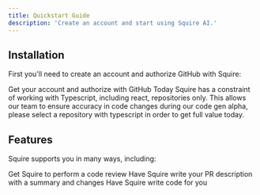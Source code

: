 ```yaml
---
title: Quickstart Guide
description: 'Create an account and start using Squire AI.'
---
```


## Installation

First you'll need to create an account and authorize GitHub with Squire:

<CardGroup cols={1}>
  <Card
    title="Sign up"
    icon="pen-to-square"
    href="https://app.squire.ai/sign-in?ref=docs"
  >
    Get your account and authorize with GitHub
  </Card>
</CardGroup>

<Note>
Today Squire has a constraint of working with Typescript, including react, repositories only. This allows our team to ensure accuracy in code changes during our code gen alpha, please select a repository with typescript in order to get full value today.
</Note>

## Features

Squire supports you in many ways, including:

<CardGroup cols={1}>
  <Card
    title="Code Review"
    icon="mug-hot"
    href="/features/code-review"
  >
    Get Squire to perform a code review
  </Card>
  <Card
    title="Write PR Descriptions"
    icon="code-merge"
    href="/features/pull-request-description"
  >
    Have Squire write your PR description with a summary and changes
  </Card>
  <Card
    title="Write Code"
    icon="robot"
    href="/features/write-code"
  >
    Have Squire write code for you
  </Card>
</CardGroup>
